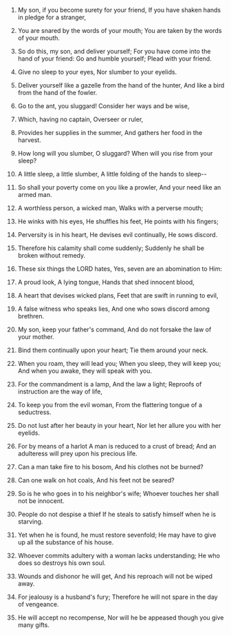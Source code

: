 
1. My son, if you become surety for your friend, If you have shaken hands in pledge for a stranger,

2. You are snared by the words of your mouth; You are taken by the words of your mouth.

3. So do this, my son, and deliver yourself; For you have come into the hand of your friend: Go and humble yourself; Plead with your friend.

4. Give no sleep to your eyes, Nor slumber to your eyelids.

5. Deliver yourself like a gazelle from the hand of the hunter, And like a bird from the hand of the fowler.

6. Go to the ant, you sluggard! Consider her ways and be wise,

7. Which, having no captain, Overseer or ruler,

8. Provides her supplies in the summer, And gathers her food in the harvest.

9. How long will you slumber, O sluggard? When will you rise from your sleep?

10. A little sleep, a little slumber, A little folding of the hands to sleep--

11. So shall your poverty come on you like a prowler, And your need like an armed man.

12. A worthless person, a wicked man, Walks with a perverse mouth;

13. He winks with his eyes, He shuffles his feet, He points with his fingers;

14. Perversity is in his heart, He devises evil continually, He sows discord.

15. Therefore his calamity shall come suddenly; Suddenly he shall be broken without remedy.

16. These six things the LORD hates, Yes, seven are an abomination to Him:

17. A proud look, A lying tongue, Hands that shed innocent blood,

18. A heart that devises wicked plans, Feet that are swift in running to evil,

19. A false witness who speaks lies, And one who sows discord among brethren.

20. My son, keep your father's command, And do not forsake the law of your mother.

21. Bind them continually upon your heart; Tie them around your neck.

22. When you roam, they will lead you; When you sleep, they will keep you; And when you awake, they will speak with you.

23. For the commandment is a lamp, And the law a light; Reproofs of instruction are the way of life,

24. To keep you from the evil woman, From the flattering tongue of a seductress.

25. Do not lust after her beauty in your heart, Nor let her allure you with her eyelids.

26. For by means of a harlot A man is reduced to a crust of bread; And an adulteress will prey upon his precious life.

27. Can a man take fire to his bosom, And his clothes not be burned?

28. Can one walk on hot coals, And his feet not be seared?

29. So is he who goes in to his neighbor's wife; Whoever touches her shall not be innocent.

30. People do not despise a thief If he steals to satisfy himself when he is starving.

31. Yet when he is found, he must restore sevenfold; He may have to give up all the substance of his house.

32. Whoever commits adultery with a woman lacks understanding; He who does so destroys his own soul.

33. Wounds and dishonor he will get, And his reproach will not be wiped away.

34. For jealousy is a husband's fury; Therefore he will not spare in the day of vengeance.

35. He will accept no recompense, Nor will he be appeased though you give many gifts.


